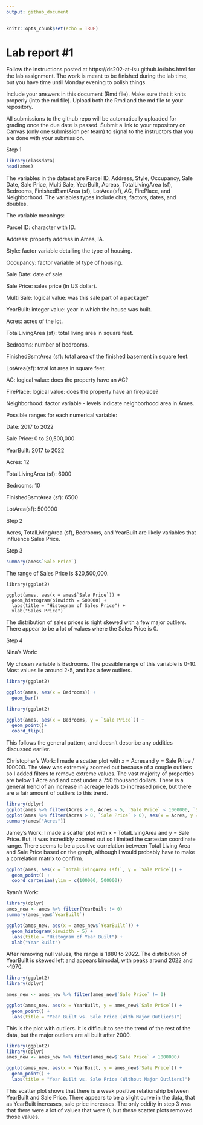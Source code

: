 ```yaml
---
output: github_document
---
```


<!-- README.md is generated from README.Rmd. Please edit the README.Rmd file -->


```r
knitr::opts_chunk$set(echo = TRUE)
```

# Lab report #1

Follow the instructions posted at https://ds202-at-isu.github.io/labs.html for the lab assignment. The work is meant to be finished during the lab time, but you have time until Monday evening to polish things.

Include your answers in this document (Rmd file). Make sure that it knits properly (into the md file). Upload both the Rmd and the md file to your repository.  

All submissions to the github repo will be automatically uploaded for grading once the due date is passed.
Submit a link to your repository on Canvas (only one submission per team) to signal to the instructors that you are done with your submission.

Step 1
```r
library(classdata)
head(ames)
```
The variables in the dataset are Parcel ID, Address, Style, Occupancy, Sale Date, Sale Price, Multi Sale, YearBuilt, Acreas, TotalLivingArea (sf), Bedrooms, FinishedBsmtArea (sf), LotArea(sf), AC, FirePlace, and Neighborhood. The variables types include chrs, factors, dates, and doubles.

The variable meanings:

Parcel ID: character with ID.

Address: property address in Ames, IA.

Style: factor variable detailing the type of housing.

Occupancy: factor variable of type of housing.

Sale Date: date of sale.

Sale Price: sales price (in US dollar).

Multi Sale: logical value: was this sale part of a package?

YearBuilt: integer value: year in which the house was built.

Acres: acres of the lot.

TotalLivingArea (sf): total living area in square feet.

Bedrooms: number of bedrooms.

FinishedBsmtArea (sf): total area of the finished basement in square feet.

LotArea(sf): total lot area in square feet.

AC: logical value: does the property have an AC?

FirePlace: logical value: does the property have an fireplace?

Neighborhood: factor variable - levels indicate neighborhood area in Ames.

Possible ranges for each numerical variable:

Date: 2017 to 2022

Sale Price: 0 to 20,500,000

YearBuilt: 2017 to 2022

Acres: 12

TotalLivingArea (sf): 6000

Bedrooms: 10

FinishedBsmtArea (sf): 6500

LotArea(sf): 500000

Step 2

Acres, TotalLivingArea (sf), Bedrooms, and YearBuilt are likely variables that influence Sales Price.

Step 3
```r
summary(ames$`Sale Price`)
```
The range of Sales Price is $20,500,000.

```r1
library(ggplot2)

ggplot(ames, aes(x = ames$`Sale Price`)) + 
  geom_histogram(binwidth = 500000) + 
  labs(title = "Histogram of Sales Price") +
  xlab("Sales Price")

```

The distribution of sales prices is right skewed with a few major outliers. There appear to be a lot of values where the Sales Price is 0.

Step 4

Nina's Work:

My chosen variable is Bedrooms. The possible range of this variable is 0-10. Most values lie around 2-5, and has a few outliers.
```r

library(ggplot2)

ggplot(ames, aes(x = Bedrooms)) + 
  geom_bar()

```

```r

library(ggplot2)

ggplot(ames, aes(x = Bedrooms, y = `Sale Price`)) + 
  geom_point()+
  coord_flip() 

```
This follows the general pattern, and doesn't describe any oddities discussed earlier.



Christopher's Work:
I made a scatter plot with x = Acresand y = Sale Price / 100000. The view was extremely zoomed out because of a couple outliers so I added filters to remove extreme values. The vast majority of properties are below 1 Acre and and cost under a 750 thousand dollars. There is a general trend of an increase in acreage leads to increased price, but there are a fair amount of outliers to this trend.

```r
library(dplyr)
ggplot(ames %>% filter(Acres > 0, Acres < 5, `Sale Price` < 1000000, `Sale Price` > 0), aes(x = Acres, y = `Sale Price` / 100000)) + geom_point(alpha = 0.2)
ggplot(ames %>% filter(Acres > 0, `Sale Price` > 0), aes(x = Acres, y = `Sale Price` / 100000)) + geom_point(alpha = 0.2)
summary(ames["Acres"])
```


Jamey's Work:
I made a scatter plot with x = TotalLivingArea and y = Sale Price.
But, it was incredibly zoomed out so I limited the cartesian coordinate range.
There seems to be a positive correlation between Total Living Area and Sale Price based on the graph,
although I would probably have to make a correlation matrix to confirm.
```r
ggplot(ames, aes(x = `TotalLivingArea (sf)`, y = `Sale Price`)) +
  geom_point() +
  coord_cartesian(ylim = c(100000, 500000))
```


Ryan's Work:

```r
library(dplyr)
ames_new <- ames %>% filter(YearBuilt != 0)
summary(ames_new$`YearBuilt`)

ggplot(ames_new, aes(x = ames_new$`YearBuilt`)) + 
  geom_histogram(binwidth = 5) + 
  labs(title = "Histogram of Year Built") +
  xlab("Year Built")

```
After removing null values, the range is 1880 to 2022. The distribution of YearBuilt is skewed left and appears bimodal, with peaks around 2022 and ~1970.


```r
library(ggplot2)
library(dplyr)

ames_new <- ames_new %>% filter(ames_new$`Sale Price` != 0)

ggplot(ames_new, aes(x = YearBuilt, y = ames_new$`Sale Price`)) +
  geom_point() +
  labs(title = "Year Built vs. Sale Price (With Major Outliers)")

```

This is the plot with outliers. It is difficult to see the trend of the rest of the data, but the major outliers are all built after 2000.

```r
library(ggplot2)
library(dplyr)
ames_new <- ames_new %>% filter(ames_new$`Sale Price` < 1000000)

ggplot(ames_new, aes(x = YearBuilt, y = ames_new$`Sale Price`)) +
  geom_point() +
  labs(title = "Year Built vs. Sale Price (Without Major Outliers)")

```

This scatter plot shows that there is a weak positive relationship between YearBuilt and Sale Price. There appears to be a slight curve in the data, that as YearBuilt increases, sale price increases. The only oddity in step 3 was that there were a lot of values that were 0, but these scatter plots removed those values.

